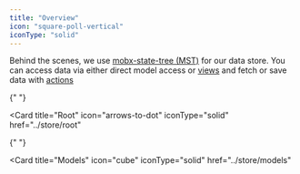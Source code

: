 ```yaml
---
title: "Overview"
icon: "square-poll-vertical"
iconType: "solid"
---
```


Behind the scenes, we use [mobx-state-tree (MST)](https://www.npmjs.com/package/mobx-state-tree) for our data store.
You can access data via either direct model access or [views](https://mobx-state-tree.js.org/concepts/views) and fetch or save data with [actions](https://mobx-state-tree.js.org/concepts/actions)


<CardGroup cols={2}>

{" "}

<Card
  title="Root"
  icon="arrows-to-dot"
  iconType="solid"
  href="../store/root"
></Card>

{" "}

<Card
  title="Models"
  icon="cube"
  iconType="solid"
  href="../store/models"
></Card>

</CardGroup>
